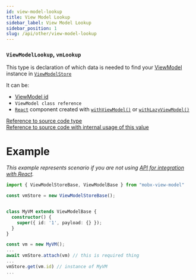 ```yaml
---
id: view-model-lookup
title: View Model Lookup
sidebar_label: View Model Lookup
sidebar_position: 1
slug: /api/other/view-model-lookup
---
```


### `ViewModelLookup`, `vmLookup`  
This type is declaration of which data is needed to find your [ViewModel](/api/view-models/overview) instance in [`ViewModelStore`](/api/view-model-store/overview)  

It can be:   
  - [ViewModel id](/api/view-models/interface#id)  
  - `ViewModel class reference`  
  - [`React`](https://react.dev) component created with [`withViewModel()`](/react/api/with-view-model) or [`withLazyViewModel()`](/react/api/with-lazy-view-model)  

[Reference to source code type](/src/view-model/view-model.store.types.ts#L35)  
[Reference to source code with internal usage of this value](/src/view-model/view-model.store.base.ts#L149)  

# Example   

_This example represents scenario if you are not using [API for integration with React](/react/integration)._  

```ts
import { ViewModelStoreBase, ViewModelBase } from "mobx-view-model"

const vmStore = new ViewModelStoreBase();


class MyVM extends ViewModelBase {
  constructor() {
    super({ id: '1', payload: {} });
  }
}

const vm = new MyVM();
...
await vmStore.attach(vm) // this is required thing
...
vmStore.get(vm.id) // instance of MyVM
...
```

